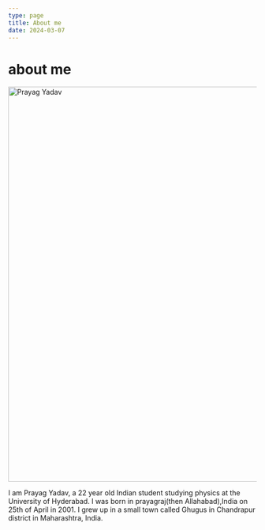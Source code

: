```yaml
---
type: page
title: About me
date: 2024-03-07
---
```


# about me


<a href="/images/aboutmepfp.jpeg">
<Image
    src="/images/profile_processed1_passportsize.jpg"
    alt="Prayag Yadav"
    width="800"
    height="800"
    priority
    className="next-image rounded hover:brightness-125"
    />
</a>

I am Prayag Yadav, a 22 year old Indian student studying physics at the University of Hyderabad. 
I was born in prayagraj(then Allahabad),India on 25th of April in 2001. I grew up in a small town called Ghugus in Chandrapur district in Maharashtra, India.
